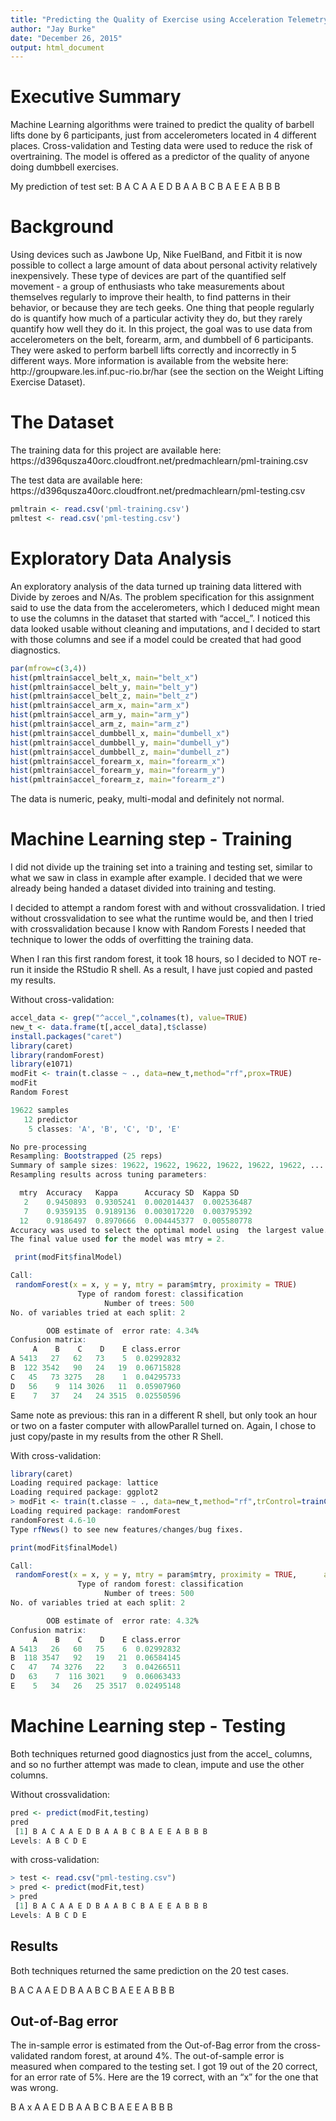```yaml
---
title: "Predicting the Quality of Exercise using Acceleration Telemetry Available in Wearable Devices"
author: "Jay Burke"
date: "December 26, 2015"
output: html_document
---
```

# Executive Summary 
Machine Learning algorithms were trained to predict the quality of barbell lifts done by 6 participants, just from accelerometers located in 4 different places. Cross-validation and Testing data were used to reduce the risk of overtraining.  The model is offered as a predictor of the quality of anyone doing dumbbell exercises.

My prediction of test set: B A C A A E D B A A B C B A E E A B B B

# Background
Using devices such as Jawbone Up, Nike FuelBand, and Fitbit it is now possible to collect a large amount of data about personal activity relatively inexpensively. These type of devices are part of the quantified self movement - a group of enthusiasts who take measurements about themselves regularly to improve their health, to find patterns in their behavior, or because they are tech geeks. One thing that people regularly do is quantify how much of a particular activity they do, but they rarely quantify how well they do it. In this project, the goal was to use data from accelerometers on the belt, forearm, arm, and dumbbell of 6 participants. They were asked to perform barbell lifts correctly and incorrectly in 5 different ways. More information is available from the website here: http://groupware.les.inf.puc-rio.br/har (see the section on the Weight Lifting Exercise Dataset).

# The Dataset
The training data for this project are available here:
https://d396qusza40orc.cloudfront.net/predmachlearn/pml-training.csv

The test data are available here:
https://d396qusza40orc.cloudfront.net/predmachlearn/pml-testing.csv

```r
pmltrain <- read.csv('pml-training.csv')
pmltest <- read.csv('pml-testing.csv')
```

# Exploratory Data Analysis
An exploratory analysis of the data turned up training data littered with Divide by zeroes and N/As.  The problem specification for this assignment said to use the data from the accelerometers, which I deduced might mean to use the columns in the dataset that started with "accel_".  I noticed this data looked usable without cleaning and imputations, and I decided to start with those columns and see if a model could be created that had good diagnostics.

```r
par(mfrow=c(3,4))
hist(pmltrain$accel_belt_x, main="belt_x")
hist(pmltrain$accel_belt_y, main="belt_y")
hist(pmltrain$accel_belt_z, main="belt_z")
hist(pmltrain$accel_arm_x, main="arm_x")
hist(pmltrain$accel_arm_y, main="arm_y")
hist(pmltrain$accel_arm_z, main="arm_z")
hist(pmltrain$accel_dumbbell_x, main="dumbell_x")
hist(pmltrain$accel_dumbbell_y, main="dumbell_y")
hist(pmltrain$accel_dumbbell_z, main="dumbell_z")
hist(pmltrain$accel_forearm_x, main="forearm_x")
hist(pmltrain$accel_forearm_y, main="forearm_y")
hist(pmltrain$accel_forearm_z, main="forearm_z")
```

The data is numeric, peaky, multi-modal and definitely not normal.

# Machine Learning step - Training
I did not divide up the training set into a training and testing set, similar to what we saw in class in example after example.  I decided that we were already being handed a dataset divided into training and testing.

I decided to attempt a random forest with and without crossvalidation.  I tried without crossvalidation to see what the runtime would be, and then I tried with crossvalidation because I know with Random Forests I needed that technique to lower the odds of overfitting the training data.

When I ran this first random forest, it took 18 hours, so I decided to NOT re-run it inside the RStudio R shell.  As a result, I have just copied and pasted my results.

Without cross-validation:
```r
accel_data <- grep("^accel_",colnames(t), value=TRUE)
new_t <- data.frame(t[,accel_data],t$classe)
install.packages("caret")
library(caret)
library(randomForest)
library(e1071)
modFit <- train(t.classe ~ ., data=new_t,method="rf",prox=TRUE)
modFit
Random Forest 

19622 samples
   12 predictor
    5 classes: 'A', 'B', 'C', 'D', 'E' 

No pre-processing
Resampling: Bootstrapped (25 reps) 
Summary of sample sizes: 19622, 19622, 19622, 19622, 19622, 19622, ... 
Resampling results across tuning parameters:

  mtry  Accuracy   Kappa      Accuracy SD  Kappa SD   
   2    0.9450893  0.9305241  0.002014437  0.002536487
   7    0.9359135  0.9189136  0.003017220  0.003795392
  12    0.9186497  0.8970666  0.004445377  0.005580778
Accuracy was used to select the optimal model using  the largest value.
The final value used for the model was mtry = 2. 

 print(modFit$finalModel)

Call:
 randomForest(x = x, y = y, mtry = param$mtry, proximity = TRUE) 
               Type of random forest: classification
                     Number of trees: 500
No. of variables tried at each split: 2

        OOB estimate of  error rate: 4.34%
Confusion matrix:
     A    B    C    D    E class.error
A 5413   27   62   73    5  0.02992832
B  122 3542   90   24   19  0.06715828
C   45   73 3275   28    1  0.04295733
D   56    9  114 3026   11  0.05907960
E    7   37   24   24 3515  0.02550596

```

Same note as previous: this ran in a different R shell, but only took an hour or two on a faster computer with allowParallel turned on.  Again, I chose to just copy/paste in my results from the other R Shell.

With cross-validation:
```r
library(caret)
Loading required package: lattice
Loading required package: ggplot2
> modFit <- train(t.classe ~ ., data=new_t,method="rf",trControl=trainControl(method="cv",number=5), prox=TRUE, allowParallel=TRUE)
Loading required package: randomForest
randomForest 4.6-10
Type rfNews() to see new features/changes/bug fixes.

print(modFit$finalModel)

Call:
 randomForest(x = x, y = y, mtry = param$mtry, proximity = TRUE,      allowParallel = TRUE) 
               Type of random forest: classification
                     Number of trees: 500
No. of variables tried at each split: 2

        OOB estimate of  error rate: 4.32%
Confusion matrix:
     A    B    C    D    E class.error
A 5413   26   60   75    6  0.02992832
B  118 3547   92   19   21  0.06584145
C   47   74 3276   22    3  0.04266511
D   63    7  116 3021    9  0.06063433
E    5   34   26   25 3517  0.02495148

```

# Machine Learning step - Testing
Both techniques returned good diagnostics just from the accel_ columns, and so no further attempt was made to clean, impute and use the other columns.

Without crossvalidation:
```r
pred <- predict(modFit,testing)
pred
 [1] B A C A A E D B A A B C B A E E A B B B
Levels: A B C D E
```
with cross-validation:
```r
> test <- read.csv("pml-testing.csv")
> pred <- predict(modFit,test)
> pred
 [1] B A C A A E D B A A B C B A E E A B B B
Levels: A B C D E

```
## Results
Both techniques returned the same prediction on the 20 test cases.

B A C A A E D B A A B C B A E E A B B B

## Out-of-Bag error
The in-sample error is estimated from the Out-of-Bag error from the cross-validated random forest, at around 4%.  The out-of-sample error is measured when compared to the testing set.  I got 19 out of the 20 correct, for an error rate of 5%.  Here are the 19 correct, with an "x" for the one that was wrong.

B A x A A E D B A A B C B A E E A B B B
